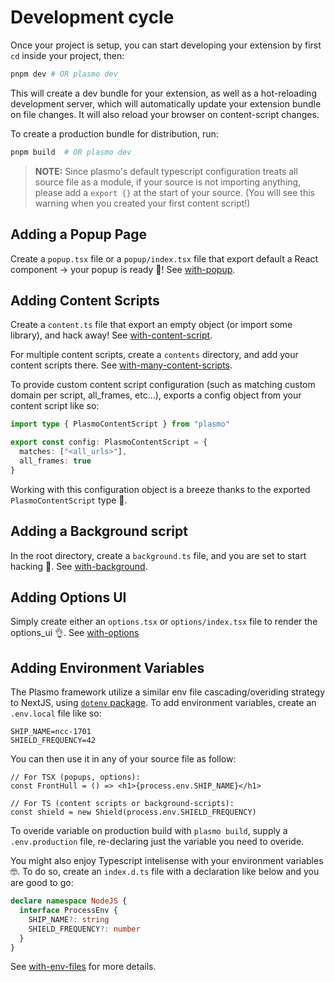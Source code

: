 # Development cycle

Once your project is setup, you can start developing your extension by first `cd` inside your project, then:

```sh
pnpm dev # OR plasmo dev
```

This will create a dev bundle for your extension, as well as a hot-reloading development server, which will automatically update your extension bundle on file changes. It will also reload your browser on content-script changes.

To create a production bundle for distribution, run:

```sh
pnpm build  # OR plasmo dev
```

> **NOTE:** Since plasmo's default typescript configuration treats all source file as a module, if your source is not importing anything, please add a `export {}` at the start of your source. (You will see this warning when you created your first content script!)

## Adding a Popup Page

Create a `popup.tsx` file or a `popup/index.tsx` file that export default a React component -> your popup is ready 🚀! See [with-popup](https://github.com/PlasmoHQ/examples/tree/main/with-content-script).

## Adding Content Scripts

Create a `content.ts` file that export an empty object (or import some library), and hack away! See [with-content-script](https://github.com/PlasmoHQ/examples/tree/main/with-content-script).

For multiple content scripts, create a `contents` directory, and add your content scripts there. See [with-many-content-scripts](https://github.com/PlasmoHQ/examples/tree/main/with-many-content-scripts).

To provide custom content script configuration (such as matching custom domain per script, all_frames, etc...), exports a config object from your content script like so:

```ts
import type { PlasmoContentScript } from "plasmo"

export const config: PlasmoContentScript = {
  matches: ["<all_urls>"],
  all_frames: true
}
```

Working with this configuration object is a breeze thanks to the exported `PlasmoContentScript` type 🥳.

## Adding a Background script

In the root directory, create a `background.ts` file, and you are set to start hacking 💪. See [with-background](https://github.com/PlasmoHQ/examples/tree/main/with-background).

## Adding Options UI

Simply create either an `options.tsx` or `options/index.tsx` file to render the options_ui 👌. See [with-options](https://github.com/PlasmoHQ/examples/tree/main/with-options-ui)

## Adding Environment Variables

The Plasmo framework utilize a similar env file cascading/overiding strategy to NextJS, using [`dotenv` package](https://www.npmjs.com/package/dotenv). To add environment variables, create an `.env.local` file like so:

```
SHIP_NAME=ncc-1701
SHIELD_FREQUENCY=42
```

You can then use it in any of your source file as follow:

```tsx
// For TSX (popups, options):
const FrontHull = () => <h1>{process.env.SHIP_NAME}</h1>

// For TS (content scripts or background-scripts):
const shield = new Shield(process.env.SHIELD_FREQUENCY)
```

To overide variable on production build with `plasmo build`, supply a `.env.production` file, re-declaring just the variable you need to overide.

You might also enjoy Typescript intelisense with your environment variables 🤓. To do so, create an `index.d.ts` file with a declaration like below and you are good to go:

```ts
declare namespace NodeJS {
  interface ProcessEnv {
    SHIP_NAME?: string
    SHIELD_FREQUENCY?: number
  }
}
```

See [with-env-files](https://github.com/PlasmoHQ/examples/tree/main/with-env-files) for more details.
